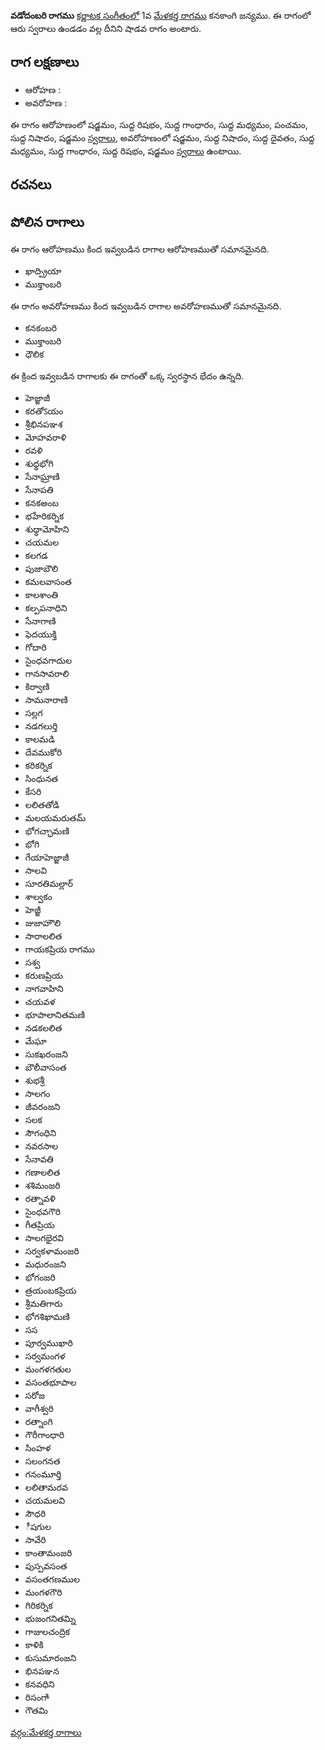 {{Infobox ragam
	| name          	= వడోదంబరి
	| synonym	    	= 
	| mela          	= 
	| chakra        	= 
	| janaka        	= 
	| type          	= శాడవ
	| arohanam      	= {{svaraC|S|R1|G1|M1|P|N1|S'}} 
	| avarohanam    	= {{svaraC|S'|N1|D1|M1|G1|R1|S}}
	| jeeva         	=
	| chhaya        	=
	| nyasa         	=
	| vishesha      	= 
	| equivalent  		= 
}}
{{కర్ణాటక సంగీత రాగాలు}}
'''వడోదంబరి రాగము''' [[కర్ణాటక సంగీతం]]లో 1వ [[మేళకర్త రాగము]] కనకాంగి జన్యము.  ఈ రాగంలో ఆరు స్వరాలు ఉండడం వల్ల దీనిని షాడవ రాగం అంటారు.


==రాగ లక్షణాలు==


* ఆరోహణ : {{svaraC|S|R1|G1|M1|P|N1|S'}} 
* అవరోహణ : {{svaraC|S'|N1|D1|M1|G1|R1|S}}

ఈ రాగం ఆరోహణంలో షడ్జమం, సుద్ద రిషభం, సుద్ద గాంధారం, సుద్ద మధ్యమం, పంచమం, సుద్ద నిషాదం, షడ్జమం [[స్వరాలు]], అవరోహణంలో షడ్జమం, సుద్ద నిషాదం, సుద్ద దైవతం, సుద్ద మధ్యమం, సుద్ద గాంధారం, సుద్ద రిషభం, షడ్జమం [[స్వరాలు]] ఉంటాయి.

==రచనలు==



==పోలిన రాగాలు==
ఈ రాగం ఆరోహణము కింద ఇవ్వబడిన రాగాల ఆరోహణముతో సమానమైనది.
* ఖాద్ప్రియా
* ముక్తాంబరి

ఈ రాగం అవరోహణము కింద ఇవ్వబడిన రాగాల అవరోహణముతో సమానమైనది.
* కనకంబరి
* ముక్తాంబరి
* ధౌలిక

ఈ క్రింద ఇవ్వబడిన రాగాలకు ఈ రాగంతో ఒక్క స్వరస్థాన భేదం ఉన్నది.
* హెజ్జాజీ
* కరతోऽయం
* శ్రీభినపఞశ
* మోహవరాళి
* రవళి
* శుధ్ధభోగి
* సేనాఘ్రాణి
* సేనాపతి
* కనకఅంబ
* భహేరికర్నిక
* శుధ్ధామోహిని
* చయమల
* కలగడ
* పుజాబౌలి
* కమలవాసంత
* కాలశాంతి
* కల్పపనాధిని
* సేనాగాణి
* ఫెదయుక్తి
* గోదారి
* సైంధవగాదుల
* గానసావరాలి
* కిర్వాణి
* సామనారాణి
* సల్లగ
* నడగలుర్తి
* కాలమడి
* దేవముకోరి
* కరికర్నిక
* సింధునత
* కేసరి
* లలితతోడి
* మలయమరుతమ్
* భోగచ్ఛామణి
* భోగి
* గేయాహెజ్జాజీ
* సాలవి
* సూరతిమల్లార్
* శాల్వకం
* హెజ్జీ
* జుజాహౌలి
* సారాలలిత
* గాయకప్రియ రాగము
* సశ్వ
* కరుణప్రియ
* నాగవాహిని
* చయవళ
* భూపాలానితమణి
* నడకలలిత
* మేఘా
* సుకఖరంజని
* బౌలీవాసంత
* శుభశ్రీ
* సాలగం
* జీవరంజని
* సలక
* సౌగంధిని
* నవరసాల
* సేనావతి
* గణాలలిత
* శశిమంజరి
* రత్నావళి
* సైంధవగౌరి
* గీతప్రియ
* సాలగభైరవి
* సర్వకళామంజరి
* మధురంజని
* భోగంజరి
* త్రయంబకప్రియ
* శ్రీమతిగారు
* భోగశిఖామణి
* సస
* పూర్వముఖారి
* సర్వమంగళ
* మంగళగతుల
* వసంతభూపాల
* సరోజ
* వాగీశ్వరి
* రత్నాంగి
* గౌరీగాంధారి
* సింహళ
* సలంగనత
* గనంమూర్తి
* లలితామరవ
* చయమలవి
* సౌధరి
* ీషగుల
* సావేరి
* కాంతామంజరి
* పుస్పవసంత
* వసంతగణముల
* మంగళగౌరి
* గిరికర్నిక
* భుజంగనితమ్ని
* గాజులచంద్రిక
* కాళికి
* కుసుమారంజని
* భినపఞన
* కనవధిని
* రిసంగాి
* గౌతమి



[[వర్గం:మేళకర్త రాగాలు]]